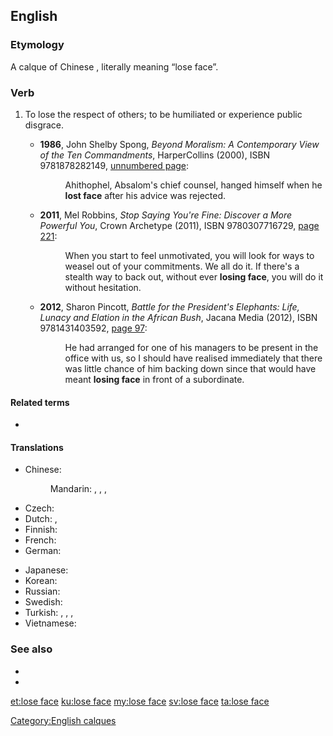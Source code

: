 ==English==
{{was wotd|2013|January|25}}

===Etymology===
A calque of Chinese {{zh-tsp|丟臉|丢脸|diū liǎn}}, literally meaning “lose face”.

===Verb===
{{en-verb|head={{l|en|lose}} {{l|en|face}}|loses face|losing face|lost face}}

# {{idiomatic}} To lose the respect of others; to be humiliated or experience public disgrace.
#* '''1986''', John Shelby Spong, ''Beyond Moralism: A Contemporary View of the Ten Commandments'', HarperCollins (2000), ISBN 9781878282149, [http://books.google.com/books?id=J7TT9J67GFcC&pg=PT101&dq=%22lost+face%2 unnumbered page]:
#*: Ahithophel, Absalom's chief counsel, hanged himself when he '''lost face''' after his advice was rejected.
#* '''2011''', Mel Robbins, ''Stop Saying You're Fine: Discover a More Powerful You'', Crown Archetype (2011), ISBN 9780307716729, [http://books.google.com/books?id=VHcJIPSajrcC&pg=PA221#v=onepage&q&f=false page 221]:
#*: When you start to feel unmotivated, you will look for ways to weasel out of your commitments. We all do it. If there's a stealth way to back out, without ever '''losing face''', you will do it without hesitation.
#* '''2012''', Sharon Pincott, ''Battle for the President's Elephants: Life, Lunacy and Elation in the African Bush'', Jacana Media (2012), ISBN 9781431403592, [http://books.google.com/books?id=GP-RtQMzxoAC&pg=PA97&dq=%22losing+face%22 page 97]:
#*: He had arranged for one of his managers to be present in the office with us, so I should have realised immediately that there was little chance of him backing down since that would have meant '''losing face''' in front of a subordinate.

====Related terms====
* {{l|en|loss of face}}

====Translations====
{{trans-top|lose respect of others}}
* Chinese:
*: Mandarin: {{t|cmn|丟臉|sc=Hani}}, {{t|cmn|丢脸|tr=diūliǎn|sc=Hani}}, {{t-|cmn|丟人|sc=Hani}}, {{t-|cmn|丢人|tr=diūrén|sc=Hani}}
* Czech: {{t|cs|ztratit tvář}}
* Dutch: {{t-|nl|het gezicht verliezen}}, {{l|nl|gezichtsverlies}} {{l|nl|lijden}}
* Finnish: {{t-|fi|menettää kasvonsa}}
* French: {{t+|fr|perdre la face}}
* German: {{t+|de|das Gesicht verlieren}}
{{trans-mid}}
* Japanese: {{t-|ja|面目を失う|tr=めんぼくをうしなう, menboku-o ushinau|sc=Jpan}}
* Korean: {{t-|ko|얼굴을 잃다|tr=eolgur-eul ilta|sc=Kore}}
* Russian: {{t-|ru|потерять лицо|tr=poterját' licó|sc=Cyrl}} {{pf.}}
* Swedish: {{t-|sv|förlora ansiktet}}
* Turkish: {{t-|tr|itibarını kaybetmek}}, {{t-|tr|mahçup olmak}}, {{t-|tr|saygınlığını yitirmek}}, {{t+|tr|yüzü kalmamak}}
* Vietnamese: {{t+|vi|mất mặt}}
{{trans-bottom}}

===See also===
{{wikipedia|face (sociological concept)}}
* {{l|en|give face}}
* {{l|en|save face}}

[[Category:English calques]]

[[et:lose face]]
[[ku:lose face]]
[[my:lose face]]
[[sv:lose face]]
[[ta:lose face]]